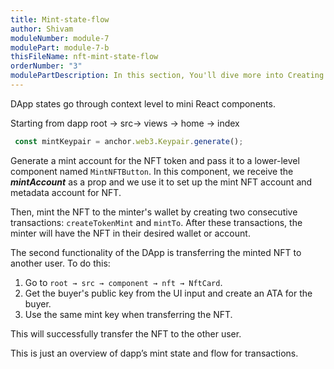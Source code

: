 ```yaml
---
title: Mint-state-flow
author: Shivam
moduleNumber: module-7
modulePart: module-7-b
thisFileName: nft-mint-state-flow
orderNumber: "3"
modulePartDescription: In this section, You'll dive more into Creating NFT Mint and Related operations
---
```


DApp states go through context level to mini React components.

Starting from dapp root → src→ views → home → index

```typescript
 const mintKeypair = anchor.web3.Keypair.generate();
```

Generate a mint account for the NFT token and pass it to a lower-level component named `MintNFTButton`. In this component, we receive the ***mintAccount*** as a prop and we use it to set up the mint NFT account and metadata account for NFT.

Then, mint the NFT to the minter's wallet by creating two consecutive transactions: `createTokenMint` and `mintTo`. After these transactions, the minter will have the NFT in their desired wallet or account.

The second functionality of the DApp is transferring the minted NFT to another user. To do this:

1. Go to `root → src → component → nft → NftCard`.
2. Get the buyer's public key from the UI input and create an ATA for the buyer.
3. Use the same mint key when transferring the NFT.

This will successfully transfer the NFT to the other user.

This is just an overview of dapp’s mint state and flow for transactions.